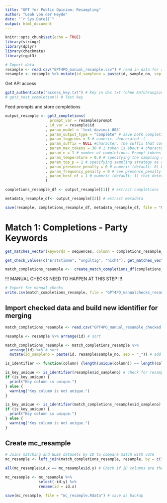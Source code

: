 ```yaml
---
title: "GPT for Public Opinion: Resampling"
author: "Leah von der Heyde"
date: "`r Sys.Date()`"
output: html_document
---
```



```r
knitr::opts_chunk$set(echo = TRUE)
library(stringr)
library(dplyr)
library(checkmate)
library(rgpt3)
```


```r
# Import data
resample <- read.csv("GPT4PO_manual_resample.csv") # read in data for resampling
resample <- resample %>% mutate(id_sampleno = paste(id, sample_no, sep = "_")) # should have been used as ID-variable in API, but will be used ot match later
```

Get API access

```r
gpt3_authenticate("access_key.txt") # Key in das txt (ohne Anführungszeichen, Name, etc. NUR der key, mit new line dahinter!) 
# gpt3_test_completion() # Test key
```

Feed prompts and store completions

```r
output_resample <- gpt3_completions(
                    prompt_var = resample$prompt
                  , id_var = resample$id
                  , param_model = 'text-davinci-003'
                  , param_output_type = "complete" # save both completion and metadata
                  , param_logprobs = 5 # numeric. deprecated :(
                  , param_suffix = NULL #character. The suffix that comes after a completion of inserted text
                  , param_max_tokens = 30 # 1 token is about 4 characters in English text. Test used between 10 and 50
                  , param_n = 1 # number of completions. Prompt tokens are only charged once.
                  , param_temperature = 0.9 # specifying the sampling strategy of the possible completions. Higher values means the model will take more risks. Try 0.9 for more creative applications, and 0 for ones with a well-defined answer. We generally recommend altering this or top_p but not both.
                  , param_top_p = 1 # specifying sampling strategy as an alternative to the temperature sampling where the model considers the results of the tokens with top_p probability mass. So 0.1 means only the tokens comprising the top 10% probability mass are considered. We generally recommend altering this or temperature but not both.
                  , param_presence_penalty = 0 # numeric (default: 0) between -2.00 and +2.00 to determine the penalisation of repetitiveness if a token already exists. Number between -2.0 and 2.0. Positive values penalize new tokens based on whether they appear in the text so far, increasing the model's likelihood to talk about new topics.
                  , param_frequency_penalty = 0 # see presence_penalty
                  , param_best_of = 1 # numeric (default: 1) that determines the space of possibilities from which to select the completion with the highest probability. Generates best_of completions server-side and returns the "best" (the one with the highest log probability per token.
                  )

completions_resample_df <- output_resample[[1]] # extract completions

metadata_resample_df<- output_resample[[2]] # extract metadata

save(resample, completions_resample_df, metadata_resample_df, file = "GPT_prompt_resample.Rdata") # save input and output
```

# Match 1: Completions - Party Keywords

```r
get_matches_vector(keywords = sequences, column = completions_resample_df$gpt3)

get_check_values(c("Erststimme", "ungültig", "nicht"), get_matches_vector(keywords = sequences, column = completions_resample_df$gpt3))

match_completions_resample <-  create_match_completions_df(completions_resample_df, keywords = sequences, check_keywords = c("Erststimme", "ungültig", "nicht"))
```

!!! MANUAL CHECKS NEED TO HAPPEN AT THIS STEP !!!

```r
# Export for manual checks
write.csv(match_completions_resample, file = "GPT4PO_manualchecks_resample.csv")
```

## Import checked data and build new identifier for merging

```r
match_completions_resample <- read.csv("GPT4PO_manual_resample_checked.csv") # read in checked data

resample <- resample %>% arrange(id) # sort

match_completions_resample <- match_completions_resample %>%
  arrange(id) %>% # sort 
  mutate(id_sampleno = paste(id, resample$sample_no, sep = "_")) # add new identifier
```

```r
is_identifier <- function(column) {length(unique(column)) == length(column)}

is_key_unique <- is_identifier(resample$id_sampleno) # check for resample
if (is_key_unique) {
  print("Key column is unique.")
} else {
  warning("Key column is not unique.")
}
```

```r
is_key_unique <- is_identifier(match_completions_resample$id_sampleno) # check for matching data
if (is_key_unique) {
  print("Key column is unique.")
} else {
  warning("Key column is not unique.")
}
```

## Create mc_resample
```r
# Joins matching and GLES datasets by ID to compare match with vote
mc_resample <- left_join(match_completions_resample, resample, by = c("id_sampleno" = "id_sampleno"))

all(mc_resample$id.x == mc_resample$id.y) # Check if ID columns are the same: yes

mc_resample <- mc_resample %>%
               select(-id.y) %>%
               rename(id = id.x)

save(mc_resample, file = "mc_resample.Rdata") # save as backup
```
